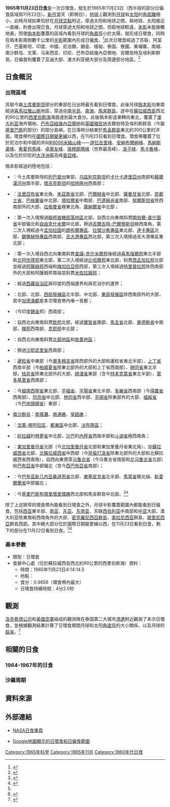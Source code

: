 {{NoteTA
|G1=Toponym
}}
{{Infobox Solar eclipse
| Year        = 1965
| Month       = 11
| Day         = 23
| Type        = 日環食
| Image       = SE1965Nov23A.png
| Image size  = 200px
| Image intro = 1965年11月23日日環食路徑圖
  <!--   日食資料   -->
| Gamma       = 0.3906
| Mag         = 0.9656
| Saros       = 132
| Saros total = 71
| Saros seq   = 43
  <!--     食甚     -->
| Duration    = 4分2.0秒
| Location    = [[蘇拉威西島|蘇拉威西島]]西北約90公里的[[西里伯斯海|西里伯斯海]]
| Coords      = {{coord|1|42.9|N|119|50.3|E}}
| Width       = 134.1公里
  <!--   開始時間   -->
| Partial     = 
| Start type  = 
| Centre      = 
| Greatest    = 4:14:14.5
  <!--     倒數     -->
| hour        = 04
| minute      = 14
| second      = 14
| Duration_s  = 
}}
'''1965年11月23日日食'''是一次日環食，發生於1965年11月23日（西半球的部分日偏食區域爲11月22日）。[[新月|新月]]當天（即朔日），[[地球|地球]]上觀測到[[月球|月球]]和[[太阳|太阳]]的[[角距離|角距離]]極小，此時月球如果恰好在[[月球交點|月球交點]]附近，穿過太阳和地球之間，與地球、太阳接近一直線，則會出現日食。月球穿過太阳和地球之間，但距地球較遠，[[本影|本影]]未能接觸地表，而使[[偽本影|偽本影]]覆蓋的區域內看到月球的[[角直徑|角直徑]]小於太陽，就形成日環食，同時在偽本影兩側數千公里的[[半影|半影]]範圍內形成日偏食。<ref name="astron">{{cite web|author=樊忠玉|title=日（月）食|url=http://www.astron.ac.cn/bencandy-51-1630-1.htm|publisher=中国天文科普网|accessdate=2016-04-06|archive-date=2014-09-17|archive-url=https://web.archive.org/web/20140917080048/http://www.astron.ac.cn/bencandy-51-1630-1.htm|dead-url=no}}</ref>此次日環食經過了苏联、阿富汗、巴基斯坦、印度、中國、尼泊爾、錫金、缅甸、泰国、寮國、柬埔寨、南越、南沙群岛、文莱、马来西亚、印尼、巴布亞紐幾內亞領地、吉爾伯特及埃利斯群島，日偏食則覆蓋了[[亚洲|亚洲]]大部、澳大利亚絕大部分及周邊部分地區。<ref name="NASAGIF">{{cite web|author=Fred Espenak|title=Annular Solar Eclipse of 1965 Nov 23|url=http://eclipse.gsfc.nasa.gov/SEplot/SEplot1951/SE1965Nov23A.GIF|publisher=NASA Eclipse Web Site|accessdate=2016-04-06|archive-date=2020-10-28|archive-url=https://web.archive.org/web/20201028035118/https://eclipse.gsfc.nasa.gov/SEplot/SEplot1951/SE1965Nov23A.GIF|dead-url=no}}{{en}}</ref>

== 日食概況 ==
=== 出現區域 ===
苏联今屬[[土库曼斯坦|土库曼斯坦]]部分的東部在日出時最先看到日環食，此後月球[[僞本影|僞本影]]向東南經過[[喜馬拉雅山脈|喜馬拉雅山脈]]地區，穿過[[中南半島|中南半島]]、[[南海|南海]]、[[馬來群島|馬來群島]]，途中在[[蘇拉威西島|蘇拉威西島]]西北約90公里的[[西里伯斯海|西里伯斯海]]海面達到最大食分。此後僞本影逐漸轉向東北，覆蓋了[[澳大利亚|澳大利亚]]海外領地、{{link-en|聯合國託管地|United Nations Trust Territories}}[[巴布亞紐幾內亞領地|巴布亞紐幾內亞領地]]和[[大英帝国|英國殖民地]]吉爾伯特及埃利斯群島（今屬[[基里巴斯|基里巴斯]]的部分）的部分島嶼，在日落時分結束於[[馬金群島|馬金群島]]東北約300公里的洋面。環食帶均在[[國際日期變更線|國際日期變更線]]以西，在11月23日看到日環食。環食帶覆蓋了位於尼泊尔和中國的共8座[[八千米以上山峰列表|8000米級山峰]]——[[道拉吉里峰|道拉吉里峰]]、[[安納布爾納峰|安納布爾納峰]]、[[馬納斯盧峰|馬納斯盧峰]]、[[希夏邦馬峰|希夏邦馬峰]]、[[卓奧友峰|卓奧友峰]]、[[珠穆朗瑪峰|珠穆朗瑪峰]]（世界最高峰）、[[洛子峰|洛子峰]]、[[馬卡魯峰|馬卡魯峰]]，以及位於印尼的[[大洋洲|大洋洲]]最高峰[[查亞峰|查亞峰]]。

僞本影經過的陸地包括：
*{{flag|USSR|1955}}：今土库曼斯坦的[[列巴普州|列巴普州]]東部，[[乌兹别克斯坦|乌兹别克斯坦]]的[[卡什卡達里亞州|卡什卡達里亞州]]南部和[[蘇爾漢河州|蘇爾漢河州]]南半部，[[塔吉克斯坦|塔吉克斯坦]]的[[哈特隆州|哈特隆州]]西南部；
*{{flag|Kingdom of Afghanistan|name=阿富汗}}：[[法里亞布省|法里亞布省]]東北角、[[朱茲詹省|朱茲詹省]]北部、[[巴爾赫省|巴爾赫省]]中北部、[[薩曼甘省|薩曼甘省]]北部、[[昆都士省|昆都士省]]、[[巴格蘭省|巴格蘭省]]中北部、[[塔哈爾省|塔哈爾省]]中南部、[[巴達赫尚省|巴達赫尚省]]南部、[[努爾斯坦省|努爾斯坦省]]除西南部外的大部、[[拉格曼省|拉格曼省]]極東北角、[[庫納爾省|庫納爾省]]中北部；
*{{PAK}}：第一次入境擦過[[聯邦直轄部落地區|聯邦直轄部落地區]]北部，自西北向東南斜貫[[開伯爾-普什圖省|開伯爾-普什圖省]]中部偏北和[[自由克什米爾|自由克什米爾]]中北部，擦過[[吉爾吉特-巴爾蒂斯坦|吉爾吉特-巴爾蒂斯坦]]極西南角，第二次入境經過今[[孟加拉国|孟加拉国]]的[[朗布爾專區|朗布爾專區]]、[[拉傑沙希專區|拉傑沙希專區]]東北部、[[達卡專區|達卡專區]]北部、[[錫爾赫特專區|錫爾赫特專區]]西南部、[[吉大港專區|吉大港專區]]西北部，第三次入境擦過吉大港專區東北部；
*{{IND}}：第一次入境自西北向東南斜貫[[查謨-克什米爾邦|查謨-克什米爾邦]]後經過[[喜馬偕爾邦|喜馬偕爾邦]]東北半部和[[北阿坎德邦|北阿坎德邦]]東北部，第二次入境經過[[比哈爾邦|比哈爾邦]]東北部，斜貫[[西孟加拉邦|西孟加拉邦]]北部並經過[[阿薩姆邦|阿薩姆邦]]西端和[[梅加拉亞邦|梅加拉亞邦]]西部，第三次入境經過[[特里普拉邦|特里普拉邦]]除西南部外的大部和阿薩姆邦南端並斜貫[[米佐拉姆邦|米佐拉姆邦]]；
*{{CHN}}：經過[[西藏自治区|西藏自治区]]與印度的西端邊界和與尼泊尔的邊界；
*{{flag|Kingdom of Nepal}}：{{link-en|遠西部發展區|Far-Western Development Region, Nepal}}北部、{{link-en|中西部發展區|Mid-Western Development Region, Nepal}}北部、[[西部發展區|西部發展區]]北半部、{{link-en|中部發展區|Central Development Region, Nepal}}中北部、[[東部發展區|東部發展區]]除西南部外的大部，其中[[加德滿都|加德滿都]]是本次環食帶內唯一首都；
*{{flag|Sikkim|1962}}（今印度[[錫金|錫金]]邦）西南部；
*{{MMR-1948}}：自西北向東南斜貫[[欽邦|欽邦]]北部，經過[[實皆省|實皆省]]南部、[[馬圭省|馬圭省]]北部、[[曼德勒省|曼德勒省]]中南部、[[撣邦|撣邦]]西南部、[[克耶邦|克耶邦]]中北部；
*{{THA}}：自西北向東南斜貫[[泰國北部地區|北部地區]]和[[依善地區|依善地區]]；
*{{flag|Kingdom of Laos|name=寮國}}：擦過[[沙耶武里省|沙耶武里省]]西南部；
*{{KHM}}：[[暹粒省|暹粒省]]中東部（今[[奧多棉吉省|奧多棉吉省]]除西部外的大部和暹粒省東北半部）、[[上丁省|上丁省]]西南半部（今[[柏威夏省|柏威夏省]]除東北部外的大部和上丁省西南部）、[[磅同省|磅同省]]東北半部、[[桔井省|桔井省]]除東北部外的大部、[[磅湛省|磅湛省]]東部（含今[[特本克蒙省|特本克蒙省]]東北半部）、[[蒙多基里省|蒙多基里省]]西南部；
*{{RVN}}：今[[越南|越南]][[西寧省|西寧省]]東北部、[[平福省|平福省]]、[[平陽省|平陽省]]東北半部、[[多樂省|多樂省]]西南部（今[[得農省|得農省]]西南部）、[[同奈省|同奈省]]中北部、[[林同省|林同省]]西半部、[[平順省|平順省]]除東部外的大部、[[福綏省|福綏省]]（今[[巴地頭頓省|巴地頭頓省]]）東部；
*[[南沙群岛|南沙群岛]]：[[南薇灘|南薇灘]]、[[南通礁|南通礁]]、[[皇路礁|皇路礁]]；
*{{BRU}}：[[汶莱-穆阿拉区|汶莱-穆阿拉区]]、[[都東區|都東區]]中北部、[[淡布隆區|淡布隆區]]；
*{{MYS}}：[[砂拉越|砂拉越]]的[[林夢省|林夢省]]中北部，[[沙巴|沙巴]]的[[內陸省|內陸省]]西南半部和[[斗湖省|斗湖省]]極西南角；
*{{IDN}}：[[東加里曼丹省|東加里曼丹省]]北部（今[[北加里曼丹省|北加里曼丹省]]北部和東加里曼丹省東北角）、[[中蘇拉威西省|中蘇拉威西省]]北部、[[北蘇拉威西省|北蘇拉威西省]]中西部（今[[哥倫打洛省|哥倫打洛省]]除東北部外的大部和北蘇拉威西省西南角），自西向東貫穿[[马鲁古省|马鲁古省]]（今马鲁古省南部和[[北马鲁古省|北马鲁古省]]北部）和[[巴布亞省|巴布亞省]]中部偏北（含今[[西巴布亞省|西巴布亞省]]南部）；
*{{flag|Territory of Papua and New Guinea|1965}}：今[[巴布亚新几内亚|巴布亚新几内亚]][[桑道恩省|桑道恩省]]北部、[[東塞皮克省|東塞皮克省]]北半部、[[馬當省|馬當省]]極北端、[[新愛爾蘭省|新愛爾蘭省]]中部偏北；
*{{GEHH}}：今[[基里巴斯|基里巴斯]][[布塔里塔里環礁|布塔里塔里環礁]]西北部和馬金群島中北部。<ref>{{cite web|author=Fred Espenak|title=Annular Solar Eclipse of 1965 Nov 23 - Google Maps and Solar Eclipse Paths|url=http://eclipse.gsfc.nasa.gov/SEgoogle/SEgoogle1951/SE1965Nov23Agoogle.html|publisher=NASA Eclipse Web Site|accessdate=2016-04-06|archive-date=2020-10-23|archive-url=https://web.archive.org/web/20201023215836/https://eclipse.gsfc.nasa.gov/SEgoogle/SEgoogle1951/SE1965Nov23Agoogle.html|dead-url=no}}{{en}}</ref><ref>{{cite web|author=Xavier M. Jubier|title=Eclipse Annulaire de Soleil du 23 novembre 1965 - Cartographie Interactive Google (1965 November 23 Annular Solar Eclipse - Interactive Google Map)|url=http://xjubier.free.fr/site_pages/solar_eclipses/xSE_GoogleMap3.php?Ecl=+19651123|accessdate=2016-04-06|archive-date=2016-10-25|archive-url=https://web.archive.org/web/20161025033434/http://xjubier.free.fr/site_pages/solar_eclipses/xSE_GoogleMap3.php?Ecl=+19651123|dead-url=no}}{{fr}}{{en}}</ref>

除了上述狹窄的環食帶內能看到日環食之外，月球半影覆蓋範圍內都能看到日偏食，包括[[西亚|西亚]]東半部、[[南亚|南亚]]、[[东亚|东亚]]、[[东南亚|东南亚]]、苏联[[西伯利亚|西伯利亚]]中南部和[[中亚|中亚]]大部、澳大利亚除東南和西南角外的大部、[[密克羅尼西亞群島|密克羅尼西亞群島]]、[[美拉尼西亚|美拉尼西亚]]群島、[[玻里尼西亞|玻里尼西亞]]群島西部。其中絕大部分位於國際日期變更線以西，在11月23日看到日食，剩下的部分在11月22日看到日食。<ref name="NASAGIF"/><ref>{{cite web|author=Fred Espenak|title=Catalog of Solar Eclipses (1901 to 2000)|url=http://eclipse.gsfc.nasa.gov/SEcat5/SE1901-2000.html|publisher=NASA Eclipse Web Site|accessdate=2016-04-06|archive-date=2008-08-29|archive-url=https://web.archive.org/web/20080829151131/http://eclipse.gsfc.nasa.gov/SEcat5/SE1901-2000.html|dead-url=no}}{{en}}</ref>

=== 基本參數 ===
{{NoteUTC}}
* 類型：日環食
* 食甚中心處（位於蘇拉威西島西北約90公里的西里伯斯海）資料：
** 時間：1965年11月23日4:14:14.5
** 地點：{{coord|1|42.9|N|119|50.3|E}}
** 食分：0.9656（環食帶內最大）
** 日環食持續時間：4分2.0秒

== 觀測 ==
[[洛克希德公司|洛克希德公司]]和[[美國空軍|美國空軍]]組成的觀測隊在泰国第二大城市[[清邁|清邁]]附近觀測了本次日環食，並根據觀測結果計算了日環食期間月球和太阳[[角直徑|角直徑]]的大小關係，以及月球的[[扁率|扁率]]。<ref>{{cite book|author=Stoddard, L. G. ; Carson, D. G.|title=SELENODETIC MEASUREMENTS FROM THE ANNULAR ECLIPSE OF 23 NOVEMBER 1965|url=http://oai.dtic.mil/oai/oai?verb=getRecord&metadataPrefix=html&identifier=AD0646249|publisher=[[美國空軍研究實驗室|美國空軍劍橋研究實驗室]]|date=1967-01|accessdate=2016-04-09|archive-url=https://web.archive.org/web/20160421173310/http://oai.dtic.mil/oai/oai?verb=getRecord&metadataPrefix=html&identifier=AD0646249|archive-date=2016-04-21|dead-url=yes}}{{en}}</ref>

== 相關的日食 ==
=== 1964-1967年的日食 ===
{{Solar eclipse set 1964-1967}}

=== 沙羅周期 ===
{{Solar Saros series 132}}

== 資料來源 ==
{{reflist}}

== 外部連結 ==
{{日食主題}}
* [http://eclipse.gsfc.nasa.gov/solar.html NASA日食專頁]{{Wayback|url=http://eclipse.gsfc.nasa.gov/solar.html |date=20190108200537 }}{{en}}
{{Solar eclipse NASA reference|1951/SE1965Nov23A}}
* [http://xjubier.free.fr/site_pages/solar_eclipses/xSE_GoogleMap3.php?Ecl=+19651123 Google地圖顯示的日環食和日偏食範圍]{{Wayback|url=http://xjubier.free.fr/site_pages/solar_eclipses/xSE_GoogleMap3.php?Ecl=+19651123 |date=20161025033434 }}{{fr}}{{en}}

{{Solar eclipses
|nature=日環食
|previous=[[1965年5月30日日食|1965年5月30日日食]]
|natureprevious=日全食
|next=[[1966年5月20日日食|1966年5月20日日食]]
|naturenext=日環食
|previoussamenature=[[1963年1月25日日食|1963年1月25日日食]]
|nextsamenature=[[1966年5月20日日食|1966年5月20日日食]]
}}
{{日食}}

[[Category:1965年科学|Category:1965年科学]]
[[Category:1965年11月|Category:1965年11月]]
[[Category:1960年代日食|Category:1960年代日食]]